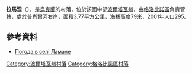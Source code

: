 {{coord|49|17|16|N|33|35|7|E|scale:100000_region:UA|display=title}}

'''拉馬涅'''（{{lang-uk|Ламане}}），是[[烏克蘭|烏克蘭]]的村落，位於該國中部[[波爾塔瓦州|波爾塔瓦州]]，由[[格洛比諾區|格洛比諾區]]負責管轄，處於[[普肖爾河|普肖爾河]]右岸，面積3.77平方公里，海拔高度79米，2001年人口295。

==參考資料==
* [http://weather.in.ua/ua/poltavskaja/13029 Погода в селі Ламане] {{Wayback|url=http://weather.in.ua/ua/poltavskaja/13029 |date=20111219195143 }}

{{DEFAULTSORT:Ламане}}
[[Category:波爾塔瓦州村落|Category:波爾塔瓦州村落]]
[[Category:格洛比諾區村落|Category:格洛比諾區村落]]


{{Poltava-geo-stub}}